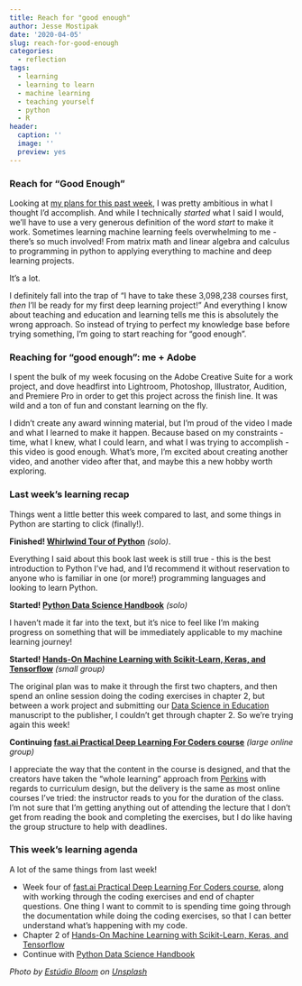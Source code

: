 ```yaml
---
title: Reach for "good enough"
author: Jesse Mostipak
date: '2020-04-05'
slug: reach-for-good-enough
categories:
  - reflection
tags:
  - learning
  - learning to learn
  - machine learning
  - teaching yourself
  - python
  - R
header:
  caption: ''
  image: ''
  preview: yes
---
```


### Reach for "Good Enough"
Looking at <a href="https://www.jessemaegan.com/post/finding-your-just-right-learning-resources/" target="_blank">my plans for this past week</a>, I was pretty ambitious in what I thought I'd accomplish. 
And while I technically _started_ what I said I would, we'll have to use a very generous definition of the word _start_ to make it work.
Sometimes learning machine learning feels overwhelming to me - there's so much involved! From matrix math and linear algebra and calculus to programming in python to applying everything to machine and deep learning projects.

It's a lot. 

I definitely fall into the trap of "I have to take these 3,098,238 courses first, _then_ I'll be ready for my first deep learning project!" 
And everything I know about teaching and education and learning tells me this is absolutely the wrong approach.
So instead of trying to perfect my knowledge base before trying something, I'm going to start reaching for "good enough".

### Reaching for "good enough": me + Adobe
I spent the bulk of my week focusing on the Adobe Creative Suite for a work project, and dove headfirst into Lightroom, Photoshop, Illustrator, Audition, and Premiere Pro in order to get this project across the finish line. 
It was wild and a ton of fun and constant learning on the fly.

I didn't create any award winning material, but I'm proud of the video I made and what I learned to make it happen.
Because based on my constraints - time, what I knew, what I could learn, and what I was trying to accomplish - this video is good enough.
What's more, I'm excited about creating another video, and another video after that, and maybe this a new hobby worth exploring.

### Last week's learning recap
Things went a little better this week compared to last, and some things in Python are starting to click (finally!).

**Finished! <a href="https://jakevdp.github.io/WhirlwindTourOfPython/" target="_blank">Whirlwind Tour of Python</a>** _(solo)_.

Everything I said about this book last week is still true - this is the best introduction to Python I've had, and I'd recommend it without reservation to anyone who is familiar in one (or more!) programming languages and looking to learn Python.

**Started! <a href="https://jakevdp.github.io/PythonDataScienceHandbook/" target="_blank">Python Data Science Handbook</a>** _(solo)_

I haven't made it far into the text, but it's nice to feel like I'm making progress on something that will be immediately applicable to my machine learning journey!

**Started! <a href="https://www.oreilly.com/library/view/hands-on-machine-learning/9781492032632/" target="_blank">Hands-On Machine Learning with Scikit-Learn, Keras, and Tensorflow</a>** _(small group)_

The original plan was to make it through the first two chapters, and then spend an online session doing the coding exercises in chapter 2, but between a work project and submitting our <a href="https://datascienceineducation.com/" target="_blank">Data Science in Education</a> manuscript to the publisher, I couldn't get through chapter 2.
So we're trying again this week!

**Continuing <a href="https://course.fast.ai/" target="_blank">fast.ai Practical Deep Learning For Coders course</a>** _(large online group)_

I appreciate the way that the content in the course is designed, and that the creators have taken the "whole learning" approach from <a href="https://www.goodreads.com/book/show/4116086-making-learning-whole" target="_blank">Perkins</a> with regards to curriculum design, but the delivery is the same as most online courses I've tried: the instructor reads to you for the duration of the class.
I'm not sure that I'm getting anything out of attending the lecture that I don't get from reading the book and completing the exercises, but I do like having the group structure to help with deadlines.

### This week's learning agenda
A lot of the same things from last week!

- Week four of <a href="https://course.fast.ai/" target="_blank">fast.ai Practical Deep Learning For Coders course</a>, along with working through the coding exercises and end of chapter questions. One thing I want to commit to is spending time going through the documentation while doing the coding exercises, so that I can better understand what's happening with my code.
- Chapter 2 of <a href="https://www.oreilly.com/library/view/hands-on-machine-learning/9781492032632/" target="_blank">Hands-On Machine Learning with Scikit-Learn, Keras, and Tensorflow</a>
- Continue with <a href="https://jakevdp.github.io/PythonDataScienceHandbook/" target="_blank">Python Data Science Handbook</a>

_Photo by <a href="https://unsplash.com/@estudiobloom?utm_source=unsplash&utm_medium=referral&utm_content=creditCopyText">Estúdio Bloom</a> on <a href="https://unsplash.com/s/photos/good-enough?utm_source=unsplash&utm_medium=referral&utm_content=creditCopyText">Unsplash</a>_
